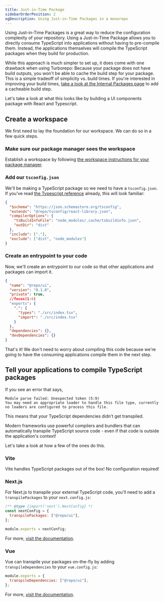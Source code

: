 ```yaml
---
title: Just-in-Time Package
sidebarOrderPosition: 2
ogDescription: Using Just-in-Time Packages in a monorepo
---
```


Using Just-in-Time Packages is a great way to reduce the configuration complexity of your repository. Using a Just-in-Time Package allows you to directly consume TypeScript into applications without having to pre-compile them. Instead, the applications themselves will compile the TypeScript packages when they build for production.

While this approach is much simpler to set up, it does come with one drawback when using Turborepo: Because your package does not have build outputs, you won't be able to cache the build step for your package. This is a simple tradeoff of simplicity vs. build times. If you're interested in improving your build times, [take a look at the Internal Packages page](/monorepos/packaging/internal) to add a cacheable build step.

Let's take a look at what this looks like by building a UI components package with React and Typescript.

## Create a workspace

We first need to lay the foundation for our workspace. We can do so in a few quick steps.

### Make sure our package manager sees the workspace

Establish a workspace by following [the workspace instructions for your package manager](/monorepos/package-managers).

### Add our `tsconfig.json`

We'll be making a TypeScript package so we need to have a `tsconfig.json`. If you've read [the Typescript reference](/monorepos/guardrails/typescript) already, this will look familiar:

```json filename="packages/ui/tsconfig.json"
{
  "$schema": "https://json.schemastore.org/tsconfig",
  "extends": "@repo/tsconfig/react-library.json",
  "compilerOptions": {
    "tsBuildInfoFile": "node_modules/.cache/tsbuildinfo.json",
    "outDir": "dist"
  },
  "include": ["."],
  "exclude": ["dist", "node_modules"]
}
```

### Create an entrypoint to your code

Now, we'll create an entrypoint to our code so that other applications and packages can import it.

```json filename="packages/ui/package.json"
{
  "name": "@repo/ui",
  "version": "0.1.0",
  "private": true,
  //focus(1:6)
  "exports": {
    ".": {
      "types": "./src/index.tsx",
      "import": "./src/index.tsx"
    }
  },
  "dependencies": {},
  "devDependencies": {}
}
```

That's it! We don't need to worry about compiling this code because we're going to have the consuming applications compile them in the next step.

## Tell your applications to compile TypeScript packages

If you see an error that says,

```
Module parse failed: Unexpected token (5:9)
You may need an appropriate loader to handle this file type, currently no loaders are configured to process this file.
```

This means that your TypeScript dependencies didn't get transpiled.

Modern frameworks use powerful compilers and bundlers that can automatically transpile TypeScript source code - even if that code is outside the application's context!

Let's take a look at how a few of the ones do this.

### Vite

Vite handles TypeScript packages out of the box! No configuration required!

### Next.js

For Next.js to transpile your external TypeScript code, you'll need to add a `transpilePackages` to your `next.config.js`:

```js filename="next.config.js"
/** @type {import('next').NextConfig} */
const nextConfig = {
  transpilePackages: ["@repo/ui"],
};

module.exports = nextConfig;
```

For more, [visit the documentation](https://nextjs.org/docs/app/api-reference/next-config-js/transpilePackages).

### Vue

Vue can transpile your packages on-the-fly by adding `transpileDependencies` to your `vue.config.js`:

```js filename="vue.config.js"
module.exports = {
  transpileDependencies: ["@repo/ui"],
};
```

For more, [visit the documentation](https://cli.vuejs.org/config/#transpiledependencies).
